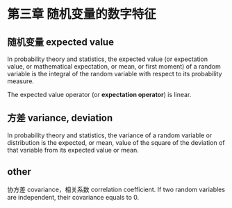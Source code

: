 = 第三章 随机变量的数字特征 =

== 随机变量 expected value ==

In probability theory and statistics, the expected value (or expectation value, or mathematical expectation, or mean, or first moment) of a random variable is the integral of the random variable with respect to its probability measure.

The expected value operator (or '''expectation operator''') is linear.

== 方差 variance, deviation ==

In probability theory and statistics, the variance of a random variable or distribution is the expected, or mean, value of the square of the deviation of that variable from its expected value or mean.

== other ==
协方差 covariance，相关系数 correlation coefficient. If two random variables are independent, their covariance equals to 0.